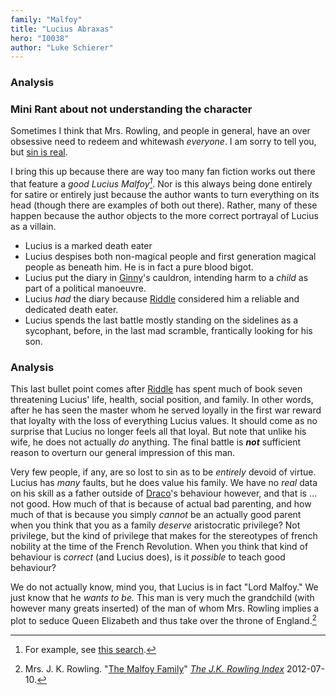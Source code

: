 ```yaml
---
family: "Malfoy"
title: "Lucius Abraxas"
hero: "I0038"
author: "Luke Schierer"
---
```


<Individual id={frontmatter.id} ></Individual>

### Analysis

### Mini Rant about not understanding the character 

Sometimes I think that Mrs. Rowling, and people in general, have an over
obsessive need to redeem and whitewash *everyone*.  I am sorry to tell you, but
[sin is real][].  

I bring this up because there are way too many fan fiction works out there that
feature a *good Lucius Malfoy[^glm]*.  Nor is this always being done entirely
for satire or entirely just because the author wants to turn everything on its
head (though there are examples of both out there).  Rather, many of these
happen because the author objects to the more correct portrayal of Lucius as a
villain.

[^glm]: For example, see [this search][ao3glm].

[ao3glm]: https://archiveofourown.org/works?commit=Sort+and+Filter&work_search%5Bsort_column%5D=revised_at&work_search%5Bother_tag_names%5D=Good+Lucius+Malfoy&exclude_work_search%5Bcategory_ids%5D%5B%5D=23&work_search%5Bexcluded_tag_names%5D=&work_search%5Bcrossover%5D=&work_search%5Bcomplete%5D=&work_search%5Bwords_from%5D=&work_search%5Bwords_to%5D=&work_search%5Bdate_from%5D=&work_search%5Bdate_to%5D=&work_search%5Bquery%5D=&work_search%5Blanguage_id%5D=&tag_id=Harry+Potter+-+J*d*+K*d*+Rowling

[sin is real]: https://www.thecatholicthing.org/2015/10/16/the-reality-of-sin/


* Lucius is a marked death eater
* Lucius despises both non-magical people and first generation magical people as beneath him.  He is in fact a pure blood bigot.
* Lucius put the diary in [Ginny][]'s cauldron, intending harm to a *child* as part of a political manoeuvre. 
* Lucius *had* the diary because [Riddle][] considered him a reliable and dedicated death eater. 
* Lucius spends the last battle mostly standing on the sidelines as a sycophant, before, in the last mad scramble, frantically looking for his son. 

### Analysis

This last bullet point comes after [Riddle] has spent much of book seven
threatening Lucius' life, health, social position, and family.  In other words,
after he has seen the master whom he served loyally in the first war reward
that loyalty with the loss of everything Lucius values.  It should come as no
surprise that Lucius no longer feels all that loyal.  But note that unlike his
wife, he does not actually *do* anything.  The final battle is _**not**_
sufficient reason to overturn our general impression of this man.

Very few people, if any, are so lost to sin as to be *entirely* devoid of
virtue.  Lucius has *many* faults, but he does value his family.  We have no
*real* data on his skill as a father outside of [Draco][]'s behaviour however,
and that is … not good.  How much of that is because of actual bad parenting,
and how much of that is because you simply *cannot* be an actually good parent
when you think that you as a family *deserve* aristocratic privilege?  Not
privilege, but the kind of privilege that makes for the stereotypes of french
nobility at the time of the French Revolution.  When you think that kind of
behaviour is *correct* (and Lucius does), is it *possible* to teach good
behaviour?

We do not actually know, mind you, that Lucius is in fact "Lord Malfoy."  We
just know that he *wants to be.*  This man is very much the grandchild (with
however many greats inserted) of the man of whom Mrs. Rowling implies a plot to
seduce Queen Elizabeth and thus take over the throne of England.[^230104-1]  

[^230104-1]: Mrs. J. K. Rowling. "[The Malfoy Family][]"
    _[The J.K. Rowling Index][]_ 2012-07-10.

[The J.K. Rowling Index]: https://www.rowlingindex.org/

[The Malfoy Family]: https://www.rowlingindex.org/work/pmmf/

[Ginny]: <../../weasley/ginevra_molly>

[Riddle]: <../../riddle/tom_marvolo>

[Draco]: <../draco_lucius>

